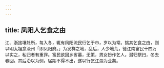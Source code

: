 ```yaml
---
---
---
```

title: 凤阳人乞食之由
---



江、浙接壤处所，每入冬，辄有凤阳流民行乞于市，岁以为常。揣其乞食之由，则以明太祖念濠州「即凤阳府。」为发祥之地，乱后，人少地荒，徙江南富民十四万以实之，私归者有重罪。富民欲回乡省墓，无策，男女扮作乞人，潜归祭扫，冬去春回。其后沿以为例，届期不得不出，遂以行乞江湖为业矣。